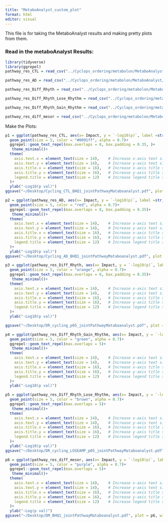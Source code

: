 ```yaml
---
title: "MetaboAnalyst_custom_plot"
format: html
editor: visual
---
```


This file is for taking the MetaboAnalyst results and making pretty plots from them.

### Read in the metaboAnalyst Results:

```r
library(tidyverse)
library(ggrepel)
pathway_res_CTL = read_csv("../Cyclops_ordering/metabolon/MetaboAnalyst/Cycling_in_CTL_PseudobulkAR20Genes_jointAnalysisDefaultSettings/MetaboAnalyst_result_pathway.csv", show_col_types = F)

pathway_res_AD = read_csv("../Cyclops_ordering/metabolon/MetaboAnalyst/Cycling_in_AD_PseudoBulkAR20Genes_jointAnalysisDefaultSettings/MetaboAnalyst_result_pathway.csv", show_col_types = F)

pathway_res_Diff_Rhyth = read_csv("../Cyclops_ordering/metabolon/MetaboAnalyst/DR_p05_PseudobulkAR20Genes_jointAnalysisDefaultSettings/MetaboAnalyst_result_pathway.csv", show_col_types = F)

pathway_res_Diff_Rhyth_Lose_Rhythm = read_csv("../Cyclops_ordering/metabolon/MetaboAnalyst/DR_p05_LOSEAMP_PseudobulkAR20LoseAmpGenes_jointAnalysisDefaultSettings/MetaboAnalyst_result_pathway.csv", show_col_types = F)

pathway_res_Diff_Rhyth_Gain_Rhythm = read_csv("../Cyclops_ordering/metabolon/MetaboAnalyst/DR_p05_GAINAMP_PseudobulkAR20GainAmpGenes_jointAnalysisDefaultSettings/MetaboAnalyst_result_pathway.csv")

pathway_res_diff_mesor = read_csv("../Cyclops_ordering/metabolon/MetaboAnalyst/DM_BHQ1_PseudobulkBHQ1DiffMesorGenes_jointAnalysisDefaultSettings/MetaboAnalyst_result_pathway.csv")
```

Make the Plots:

```r
p1 = ggplot(pathway_res_CTL, aes(x= Impact, y = `-log10(p)`, label =str_wrap(`...1`, 25)))+
  geom_point(size = 5, color = "#0091ff", alpha = 0.7)+
  ggrepel::geom_text_repel(max.overlaps = 8, box.padding = 0.35, )+
   theme_minimal()+    
  theme(
    axis.text.x = element_text(size = 14),    # Increase x-axis text size
    axis.text.y = element_text(size = 14),    # Increase y-axis text size
    axis.title.x = element_text(size = 16),   # Increase x-axis title size
    axis.title.y = element_text(size = 16),   # Increase y-axis title size
    legend.title = element_text(size = 12)    # Increase legend title size
  )+
  ylab("-Log10(p val)")
ggsave("~/Desktop/Cycling_CTL_BHQ1_jointPathwayMataboanalyst.pdf", plot = p1, width = 5, height = 5, units = "in")
```

```r
p2 = ggplot(pathway_res_AD, aes(x= Impact, y = `-log10(p)`, label =str_wrap(`...1`, 25)))+
  geom_point(size = 5, color = "red", alpha = 0.7)+
  ggrepel::geom_text_repel(max.overlaps = 8, box.padding = 0.35)+
   theme_minimal()+    
  theme(
    axis.text.x = element_text(size = 14),    # Increase x-axis text size
    axis.text.y = element_text(size = 14),    # Increase y-axis text size
    axis.title.x = element_text(size = 16),   # Increase x-axis title size
    axis.title.y = element_text(size = 16),   # Increase y-axis title size
    legend.title = element_text(size = 12)    # Increase legend title size
  )+
  ylab("-Log10(p val)")
ggsave("~/Desktop/Cycling_AD_BHQ1_jointPathwayMataboanalyst.pdf", plot = p2, width = 5, height = 5, units = "in")
```

```r
p3 = ggplot(pathway_res_Diff_Rhyth, aes(x= Impact, y = `-log10(p)`, label =str_wrap(`...1`, 25)))+
  geom_point(size = 5, color = "orange", alpha = 0.7)+
  ggrepel::geom_text_repel(max.overlaps = 8, box.padding = 0.35)+
   theme_minimal()+    
  theme(
    axis.text.x = element_text(size = 14),    # Increase x-axis text size
    axis.text.y = element_text(size = 14),    # Increase y-axis text size
    axis.title.x = element_text(size = 16),   # Increase x-axis title size
    axis.title.y = element_text(size = 16),   # Increase y-axis title size
    legend.title = element_text(size = 12)    # Increase legend title size
  )+
  ylab("-Log10(p val)")

ggsave("~/Desktop/DR_cycling_p05_jointPathwayMataboanalyst.pdf", plot = p3, width = 5, height = 5, units = "in")
```

```r
p4 = ggplot(pathway_res_Diff_Rhyth_Gain_Rhythm, aes(x= Impact, y = `-log10(p)`, label =str_wrap(`...1`, 25)))+
  geom_point(size = 5, color = "green", alpha = 0.7)+
  ggrepel::geom_text_repel(max.overlaps = 5)+
   theme_minimal()+    
  theme(
    axis.text.x = element_text(size = 14),    # Increase x-axis text size
    axis.text.y = element_text(size = 14),    # Increase y-axis text size
    axis.title.x = element_text(size = 16),   # Increase x-axis title size
    axis.title.y = element_text(size = 16),   # Increase y-axis title size
    legend.title = element_text(size = 12)    # Increase legend title size
  )+
  ylab("-Log10(p val)")
```

```r
p5 = ggplot(pathway_res_Diff_Rhyth_Lose_Rhythm, aes(x= Impact, y = `-log10(p)`, label =str_wrap(`...1`, 25)))+
  geom_point(size = 5, color = "brown", alpha = 0.7)+
  ggrepel::geom_text_repel(max.overlaps = 5)+
   theme_minimal()+    
  theme(
    axis.text.x = element_text(size = 14),    # Increase x-axis text size
    axis.text.y = element_text(size = 14),    # Increase y-axis text size
    axis.title.x = element_text(size = 16),   # Increase x-axis title size
    axis.title.y = element_text(size = 16),   # Increase y-axis title size
    legend.title = element_text(size = 12)    # Increase legend title size
  )+
  ylab("-Log10(p val)")
ggsave("~/Desktop/DR_cycling_LOSEAMP_p05_jointPathwayMataboanalyst.pdf", plot = p5, width = 5, height = 5, units = "in")
```

```r
p6 = ggplot(pathway_res_diff_mesor, aes(x= Impact, y = `-log10(p)`, label =str_wrap(`...1`, 25)))+
  geom_point(size = 5, color = "purple", alpha = 0.7)+
  ggrepel::geom_text_repel(max.overlaps = 5)+
   theme_minimal()+    
  theme(
    axis.text.x = element_text(size = 14),    # Increase x-axis text size
    axis.text.y = element_text(size = 14),    # Increase y-axis text size
    axis.title.x = element_text(size = 16),   # Increase x-axis title size
    axis.title.y = element_text(size = 16),   # Increase y-axis title size
    legend.title = element_text(size = 12)    # Increase legend title size
  )+
  ylab("-Log(p val)")
ggsave("~/Desktop/DM_BHQ1_jointPathwayMataboanalyst.pdf", plot = p6, width = 5, height = 5, units = "in")
```
